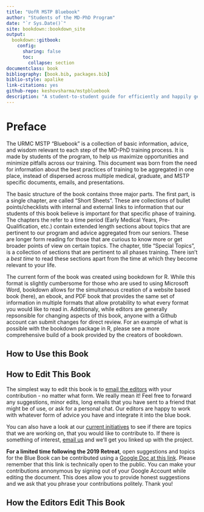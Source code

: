 ```yaml
---
title: "UofR MSTP Bluebook"
author: "Students of the MD-PhD Program"
date: "`r Sys.Date()`"
site: bookdown::bookdown_site
output:
  bookdown::gitbook:
    config:
      sharing: false
      toc:
        collapse: section
documentclass: book
bibliography: [book.bib, packages.bib]
biblio-style: apalike
link-citations: yes
github-repo: keshovsharma/mstpbluebook
description: "A student-to-student guide for efficiently and happily getting your MD and PhD."
---
```


# Preface {-}

The URMC MSTP “Bluebook” is a collection of basic information, advice, and wisdom relevant to each step of the MD-PhD training process. It is made by students of the program, to help us maximize opportunities and minimize pitfalls across our training. This document was born from the need for information about the best practices of training to be aggregated in one place, instead of dispersed across multiple medical, graduate, and MSTP specific documents, emails, and presentations.

The basic structure of the book contains three major parts. The first part, is a single chapter, are called “Short Sheets”. These are collections of bullet points/checklists with internal and external links to information that our students of this book believe is important for that specific phase of training. The chapters the refer to a time period (Early Medical Years, Pre-Qualification, etc.) contain extended length sections about topics that are pertinent to our program and advice aggregated from our seniors. These are longer form reading for those that are curious to know more or get broader points of view on certain topics. The chapter, title "Special Topics", is a collection of sections that are pertinent to all phases training. There isn't a *best time* to read these sections apart from the time at which they become relevant to your life.

The current form of the book was created using bookdown for R. While this format is slightly cumbersome for those who are used to using Microsoft Word, bookdown allows for the simultaneous creation of a website based book (here), an ebook, and PDF book that provides the same set of information in multiple formats that allow protability to what every format you would like to read in. Additionaly, while editors are generally repsonsible for changing aspects of this book, anyone with a Github account can submit changes for direct review. For an example of what is possible with the bookdown package in R, please see a more comprehensive build of a book provided by the creators of bookdown.


## How to Use this Book {-}


## How to Edit This Book {-}

The simplest way to edit this book is to [email the editors](mailto:keshov_sharma@urmc.rochester.edu) with your contribution - no matter what form. We really mean it! Feel free to forward any suggestions, minor edits, long emails that you have sent to a friend that might be of use, or ask for a personal chat. Our editors are happy to work with whatever form of advice you have and integrate it into the blue book.

You can also have a look at our [current initiatives](#current-inits) to see if there are topics that we are working on, that you would like to contribute to. If there is something of interest, [email us](mailto:keshov_sharma@urmc.rochester.edu) and we'll get you linked up with the project.

**For a limited time following the 2019 Retreat**, open suggestions and topics for the Blue Book can be contributed using a [Google Doc at this link](https://docs.google.com/document/d/10GLJF2vOYVSbohU0lIvTUkGSo01jUe7Btx5Ho6zcv3Q/edit?usp=sharing). Please remember that this link is technically open to the public. You can make your contributions annonymous by signing out of your Google Account while editing the document. This does allow you to provide honest suggestions and we ask that you phrase your contributions politely. Thank you!

## How the Editors Edit This Book {-}
